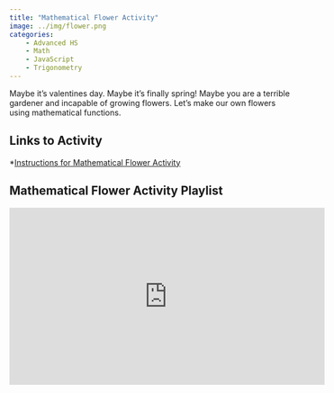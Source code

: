 ```yaml
---
title: "Mathematical Flower Activity"
image: ../img/flower.png
categories:
    - Advanced HS
    - Math
    - JavaScript
    - Trigonometry
---
```


Maybe it's valentines day. Maybe it's finally spring! Maybe you are a terrible gardener and incapable of growing flowers. Let's make our own flowers using mathematical functions.

## Links to Activity
*[Instructions for Mathematical Flower Activity](https://www.asc.ohio-state.edu/orban.14/math_coding/rose/rose.html)

## Mathematical Flower Activity Playlist

<iframe width="560" height="315" src="https://www.youtube.com/embed/videoseries?si=9NzO_7lk7JDGWmGK&amp;list=PLISRe8GegO8T-8S_FrdMBy4UQR7N320Ab" title="YouTube video player" frameborder="0" allow="accelerometer; autoplay; clipboard-write; encrypted-media; gyroscope; picture-in-picture; web-share" referrerpolicy="strict-origin-when-cross-origin" allowfullscreen></iframe>